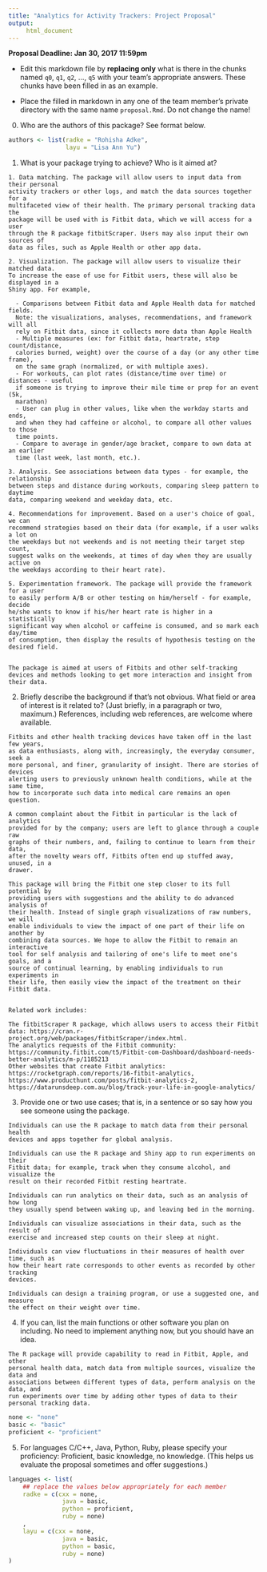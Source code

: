 ```yaml
---
title: "Analytics for Activity Trackers: Project Proposal"
output:
     html_document
---
```


__Proposal Deadline: Jan 30, 2017 11:59pm__


- Edit this markdown file by __replacing only__ what is there in the
chunks named `q0`, `q1`, `q2`, ..., `q5` with your team's appropriate
answers. These chunks have been filled in as an example.

- Place the filled in markdown in any one of the team member's private
directory with the same name `proposal.Rmd`. Do not change the name!


0. Who are the authors of this package? See format below.

```r
authors <- list(radke = "Rohisha Adke",
                layu = "Lisa Ann Yu")
```

1. What is your package trying to achieve?  Who is it aimed at?

```q1
1. Data matching. The package will allow users to input data from their personal 
activity trackers or other logs, and match the data sources together for a 
multifaceted view of their health. The primary personal tracking data the 
package will be used with is Fitbit data, which we will access for a user 
through the R package fitbitScraper. Users may also input their own sources of 
data as files, such as Apple Health or other app data.

2. Visualization. The package will allow users to visualize their matched data. 
To increase the ease of use for Fitbit users, these will also be displayed in a 
Shiny app. For example,

  - Comparisons between Fitbit data and Apple Health data for matched fields.
  Note: the visualizations, analyses, recommendations, and framework will all 
  rely on Fitbit data, since it collects more data than Apple Health
  - Multiple measures (ex: for Fitbit data, heartrate, step count/distance, 
  calories burned, weight) over the course of a day (or any other time frame), 
  on the same graph (normalized, or with multiple axes).
  - For workouts, can plot rates (distance/time over time) or distances - useful 
  if someone is trying to improve their mile time or prep for an event (5k, 
  marathon)
  - User can plug in other values, like when the workday starts and ends,
  and when they had caffeine or alcohol, to compare all other values to those
  time points.
  - Compare to average in gender/age bracket, compare to own data at an earlier
  time (last week, last month, etc.).
  
3. Analysis. See associations between data types - for example, the relationship 
between steps and distance during workouts, comparing sleep pattern to daytime 
data, comparing weekend and weekday data, etc.

4. Recommendations for improvement. Based on a user's choice of goal, we can 
recommend strategies based on their data (for example, if a user walks a lot on 
the weekdays but not weekends and is not meeting their target step count, 
suggest walks on the weekends, at times of day when they are usually active on 
the weekdays according to their heart rate).

5. Experimentation framework. The package will provide the framework for a user 
to easily perform A/B or other testing on him/herself - for example, decide 
he/she wants to know if his/her heart rate is higher in a statistically 
significant way when alcohol or caffeine is consumed, and so mark each day/time 
of consumption, then display the results of hypothesis testing on the desired field.


The package is aimed at users of Fitbits and other self-tracking devices and methods looking to get more interaction and insight from their data.

```

2. Briefly describe the background if that's not obvious.  What field
   or area of interest is it related to?  (Just briefly, in a paragraph
   or two, maximum.) References, including web references, are welcome
   where available.

```q2
Fitbits and other health tracking devices have taken off in the last few years, 
as data enthusiasts, along with, increasingly, the everyday consumer, seek a 
more personal, and finer, granularity of insight. There are stories of devices 
alerting users to previously unknown health conditions, while at the same time, 
how to incorporate such data into medical care remains an open question.

A common complaint about the Fitbit in particular is the lack of analytics 
provided for by the company; users are left to glance through a couple raw 
graphs of their numbers, and, failing to continue to learn from their data, 
after the novelty wears off, Fitbits often end up stuffed away, unused, in a 
drawer.

This package will bring the Fitbit one step closer to its full potential by 
providing users with suggestions and the ability to do advanced analysis of 
their health. Instead of single graph visualizations of raw numbers, we will 
enable individuals to view the impact of one part of their life on another by 
combining data sources. We hope to allow the Fitbit to remain an interactive 
tool for self analysis and tailoring of one's life to meet one's goals, and a 
source of continual learning, by enabling individuals to run experiments in 
their life, then easily view the impact of the treatment on their Fitbit data.


Related work includes:

The fitbitScraper R package, which allows users to access their Fitbit data: https://cran.r-project.org/web/packages/fitbitScraper/index.html.
The analytics requests of the Fitbit community: https://community.fitbit.com/t5/Fitbit-com-Dashboard/dashboard-needs-better-analytics/m-p/1185213
Other websites that create Fitbit analytics: https://rocketgraph.com/reports/16-fitbit-analytics, https://www.producthunt.com/posts/fitbit-analytics-2, https://datarunsdeep.com.au/blog/track-your-life-in-google-analytics/
```

3. Provide one or two use cases; that is, in a sentence or so say how
   you see someone using the package.

```q3
Individuals can use the R package to match data from their personal health 
devices and apps together for global analysis.

Individuals can use the R package and Shiny app to run experiments on their 
Fitbit data; for example, track when they consume alcohol, and visualize the 
result on their recorded Fitbit resting heartrate.

Individuals can run analytics on their data, such as an analysis of how long 
they usually spend between waking up, and leaving bed in the morning.

Individuals can visualize associations in their data, such as the result of 
exercise and increased step counts on their sleep at night.

Individuals can view fluctuations in their measures of health over time, such as 
how their heart rate corresponds to other events as recorded by other tracking 
devices.

Individuals can design a training program, or use a suggested one, and measure 
the effect on their weight over time.
```

4. If you can, list the main functions or other software you plan on
   including.  No need to implement anything now, but you should have
   an idea.

```q4
The R package will provide capability to read in Fitbit, Apple, and other 
personal health data, match data from multiple sources, visualize the data and 
associations between different types of data, perform analysis on the data, and 
run experiments over time by adding other types of data to their personal tracking data.
```

```r
none <- "none"
basic <- "basic"
proficient <- "proficient"
```

5. For languages C/C++, Java, Python, Ruby, please specify your
   proficiency: Proficient, basic knowledge, no knowledge.  (This
   helps us evaluate the proposal sometimes and offer suggestions.)

```r
languages <- list(
    ## replace the values below appropriately for each member
    radke = c(cxx = none,
               java = basic,
               python = proficient,
               ruby = none)
    ,
    layu = c(cxx = none,
               java = basic,
               python = basic,
               ruby = none)
)
```

